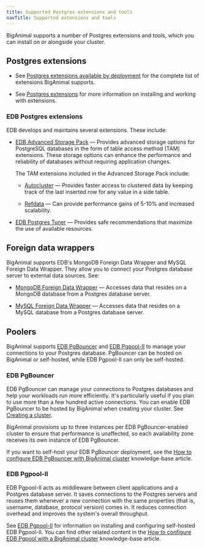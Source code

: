 ```yaml
---
title: Supported Postgres extensions and tools
navTitle: Supported extensions and tools
---
```


BigAnimal supports a number of Postgres extensions and tools, which you can install on or alongside your cluster.

## Postgres extensions

- See [Postgres extensions available by deployment](/pg_extensions/) for the complete list of extensions BigAnimal supports.

- See [Postgres extensions](/biganimal/release/using_cluster/03_modifying_your_cluster/extensions) for more information on installing and working with extensions.

### EDB Postgres extensions
EDB develops and maintains several extensions. These include:

- [EDB Advanced Storage Pack](/pg_extensions/advanced_storage_pack/) &mdash; Provides advanced storage options for PostgreSQL databases in the form of table access method (TAM) extensions. These storage options can enhance the performance and reliability of databases without requiring application changes. 

  The TAM extensions included in the Advanced Storage Pack include:

  - [Autocluster](/pg_extensions/advanced_storage_pack/#autocluster) &mdash; Provides faster access to clustered data by keeping track of the last inserted row for any value in a side table. 

  - [Refdata](/pg_extensions/advanced_storage_pack/#refdata) &mdash; Can provide performance gains of 5-10% and increased scalability.
- [EDB Postgres Tuner](/pg_extensions/pg_tuner/) &mdash; Provides safe recommendations that maximize the use of available resources. 


## Foreign data wrappers

BigAnimal supports EDB's MongoDB Foreign Data Wrapper and MySQL Foreign Data Wrapper. They allow you to connect your Postgres database server to external data sources. See:

- [MongoDB Foreign Data Wrapper](/mongo_data_adapter/latest/) &mdash; Accesses data that resides on a MongoDB database from a Postgres database server.

- [MySQL Foreign Data Wrapper](/mysql_data_adapter/latest/) &mdash; Accesses data that resides on a MySQL database from a Postgres database server.

## Poolers

BigAnimal supports [EDB PgBouncer](/pgbouncer/latest/) and [EDB Pgpool-II](/pgpool/latest/) to manage your connections to your Postgres database. PgBouncer can be hosted on BigAnimal or self-hosted, while EDB Pgpool-II can only be self-hosted.


### EDB PgBouncer

EDB PgBouncer can manage your connections to Postgres databases and help your workloads run more efficiently. It's particularly useful if you plan to use more than a few hundred active connections. You can enable EDB PgBouncer to be hosted by BigAnimal when creating your cluster. See [Creating a cluster](/biganimal/latest/getting_started/creating_a_cluster/#pgbouncer). 

BigAnimal provisions up to three instances per EDB PgBouncer-enabled cluster to ensure that performance is unaffected, so each availability zone receives its own instance of EDB PgBouncer. 

If you want to self-host your EDB PgBouncer deployment, see the [How to configure EDB PgBouncer with BigAnimal cluster](https://support.biganimal.com/hc/en-us/articles/4848726654745-How-to-configure-PgBouncer-with-BigAnimal-Cluster) knowledge-base article.


### EDB Pgpool-II

EDB Pgpool-II acts as middleware between client applications and a Postgres database server. It saves connections to the Postgres servers and reuses them whenever a new connection with the same properties (that is, username, database, protocol version) comes in. It reduces connection overhead and improves the system's overall throughput.

See [EDB Pgpool-II](/pgpool/latest/) for information on installing and configuring self-hosted EDB Pgpool-II. You can find other related content in the [How to configure EDB Pgpool with a BigAnimal cluster](https://support.biganimal.com/hc/en-us/articles/5475273722009-How-to-configure-Pgpool-with-BigAnimal-Cluster) knowledge-base article.


